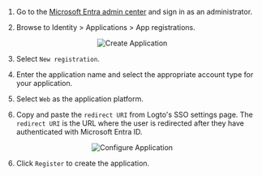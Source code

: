 
1. Go to the [Microsoft Entra admin center](https://entra.microsoft.com/) and sign in as an administrator.

2. Browse to Identity > Applications > App registrations.

<center>
  <img src={createApplication} alt="Create Application" />
</center>

3. Select `New registration`.

4. Enter the application name and select the appropriate account type for your application.

5. Select `Web` as the application platform.

6. Copy and paste the `redirect URI` from Logto's SSO settings page. The `redirect URI` is the URL where the user is redirected after they have authenticated with Microsoft Entra ID.

<center>
  <img src={configApplication} alt="Configure Application" />
</center>

6. Click `Register` to create the application.
